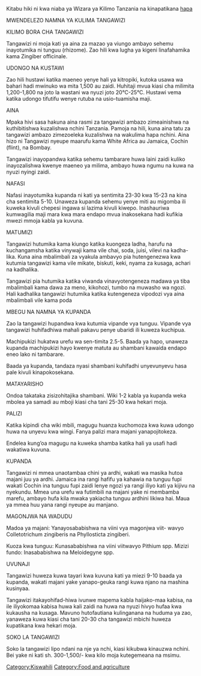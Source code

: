 Kitabu hiki ni kwa niaba ya Wizara ya Kilimo Tanzania na kinapatikana [http://www.kilimo.go.tz/publications/swahili%20docs/Cps%20docs/KILIMO%20CHA%20TANGAWIZI.pdf hapa]

MWENDELEZO NAMNA YA KULIMA TANGAWIZI

 
KILIMO BORA CHA TANGAWIZI


Tangawizi ni moja kati ya aina za mazao ya viungo ambayo sehemu inayotumika ni tunguu (rhizome). Zao hili kwa lugha ya kigeni linafahamika kama Zingiber officinale.

UDONGO NA KUSTAWI

Zao hili hustawi katika maeneo yenye hali ya kitropiki, kutoka usawa wa bahari hadi mwinuko wa mita 1,500 au zaidi. Huhitaji mvua kiasi cha milimita 1,200-1,800 na joto la wastani wa nyuzi
joto 20°C-25°C. Hustawi vema katika udongo tifutifu wenye rutuba na usio-tuamisha maji.

AINA

Mpaka hivi sasa hakuna aina rasmi za tangawizi ambazo zimeainishwa na kuthibitishwa kuzalishwa nchini Tanzania. Pamoja na hili, kuna aina tatu za tangawizi ambazo zimezoeleka kuzalishwa na wakulima hapa nchini. Aina hizo ni Tangawizi nyeupe maarufu kama  White Africa au  Jamaica, Cochin
(flint), na Bombay.

Tangawizi inayopandwa katika sehemu tambarare huwa laini zaidi
kuliko inayozalishwa kwenye maeneo ya milima, ambayo huwa ngumu na kuwa na nyuzi nyingi zaidi.

NAFASI

Nafasi inayotumika kupanda ni kati ya sentimita 23-30 kwa 15-23 na kina cha sentimita 5-10. Unaweza kupanda sehemu yenye
miti au migomba ili kuweka kivuli chepesi ingawa si lazima kivuli kiwepo. Inashauriwa kumwagilia maji mara
kwa mara endapo mvua inakosekana hadi kufikia mwezi mmoja kabla ya kuvuna.

MATUMIZI

Tangawizi hutumika kama kiungo katika kuongeza ladha, harufu na kuchangamsha katika vinywaji kama vile chai, soda, juisi, vilevi na kadha-lika. Kuna aina mbalimbali za vyakula ambavyo pia hutengenezwa kwa kutumia tangawizi kama vile mikate,
biskuti, keki, nyama za kusaga, achari
na kadhalika.

Tangawizi pia hutumika  katika viwanda vinavyotengeneza madawa ya tiba mbalimbali kama dawa za meno, kikohozi, tumbo na muwasho wa ngozi. Hali kadhalika tangawizi
hutumika katika kutengeneza vipodozi vya aina mbalimbali vile
kama poda

MBEGU NA NAMNA YA KUPANDA

Zao la tangawizi hupandwa kwa kutumia vipande vya tunguu. Vipande vya tangawizi huhifadhiwa mahali pakavu penye ubaridi ili kuweza kuchipua.

Machipukizi hukatwa urefu wa sen-timita 2.5-5. Baada ya hapo, unaweza kupanda machipukizi hayo kwenye matuta au shambani kawaida endapo eneo lako ni tambarare.

Baada ya kupanda, tandaza nyasi shambani kuhifadhi unyevunyevu hasa pale kivuli kinapokosekana.

MATAYARISHO

Ondoa takataka zisizohitajika shambani. Wiki 1-2 kabla ya kupanda weka mbolea ya samadi au mboji kiasi cha tani 25-30 kwa hekari moja.

PALIZI

Katika kipindi cha wiki mbili, magugu huanza kuchomoza kwa kuwa udongo huwa na unyevu kwa wingi. Fanya palizi mara majani yanapojitokeza.

Endelea kung’oa magugu na kuweka shamba katika hali ya usafi hadi wakatiwa kuvuna.

KUPANDA

Tangawizi ni mmea unaotambaa chini ya ardhi, wakati wa masika hutoa majani juu ya ardhi. Jamaica ina rangi hafifu ya kahawia na tunguu fupi wakati  Cochin ina tunguu fupi zaidi lenye ngozi ya rangi iliyo kati ya kijivu na nyekundu. Mmea una urefu wa futimbili na majani yake ni membamba  marefu, ambayo hufa kila mwaka
yakiacha tunguu ardhini likiwa hai. Maua ya mmea huu yana rangi nyeupe au manjano.

MAGONJWA NA WADUDU

Madoa ya majani:  Yanayosababishwa na viini vya magonjwa viit-
wavyo Colletotrichum zingiberis na Phyllosticta zingiberi.

Kuoza kwa tunguu: Kunasababishwa na viini viitwavyo Pithium spp.
Mizizi fundo: Inasababishwa na Meloidegyne spp.

UVUNAJI

Tangawizi huweza kuwa tayari kwa kuvuna kati ya miezi 9-10 baada ya kupanda, wakati majani yake yanapo-geuka rangi kuwa njano na mashina kusinyaa.

Tangawizi itakayohifad-hiwa ivunwe mapema kabla haijako-maa kabisa, na ile iliyokomaa kabisa huwa kali zaidi na huwa na nyuzi
hivyo hufaa kwa kukausha na kusaga. Mavuno hutofautiana kulinganana na huduma ya zao, yanaweza kuwa kiasi
cha tani 20-30 cha tangawizi mbichi huweza kupatikana kwa hekari moja.

SOKO LA TANGAWIZI



Soko la tangawizi lipo ndani na nje ya nchi, kiasi kikubwa kinauzwa nchini. Bei yake ni kati sh. 300-1,500/- kwa kilo moja kutegemeana na msimu.

[[Category:Kiswahili]]
[[Category:Food and agriculture]]